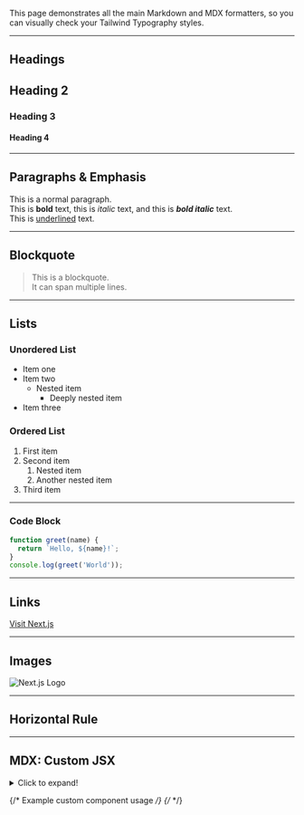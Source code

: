 This page demonstrates all the main Markdown and MDX formatters, so you can visually check your Tailwind Typography styles.

---

## Headings

## Heading 2

### Heading 3

#### Heading 4

---

## Paragraphs & Emphasis

This is a normal paragraph.  
This is **bold** text, this is _italic_ text, and this is **_bold italic_** text.  
This is <u>underlined</u> text.

---

## Blockquote

> This is a blockquote.  
> It can span multiple lines.

---

## Lists

### Unordered List

- Item one
- Item two
  - Nested item
    - Deeply nested item
- Item three

### Ordered List

1. First item
2. Second item
   1. Nested item
   2. Another nested item
3. Third item

---

### Code Block

```js
function greet(name) {
  return `Hello, ${name}!`;
}
console.log(greet('World'));
```

---

## Links

[Visit Next.js](https://nextjs.org)

---

## Images

![Next.js Logo](https://nextjs.org/favicon.ico)

---

## Horizontal Rule

---

## MDX: Custom JSX

<details>
  <summary>Click to expand!</summary>
  <p>This is a details/summary block, which is rendered as HTML in MDX.</p>
</details>

{/* Example custom component usage */}
{/* <MyCustomComponent message="This is a custom MDX component!" /> */}
